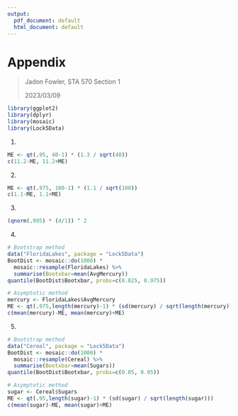 ```yaml
---
output:
  pdf_document: default
  html_document: default
---
```


# Appendix

> Jadon Fowler, STA 570 Section 1
>
> 2023/03/09

```r
library(ggplot2)
library(dplyr)
library(mosaic)
library(Lock5Data)
```

1)
```r
ME <- qt(.95, 40-1) * (1.3 / sqrt(40))
c(11.2-ME, 11.2+ME)
```

2)
```r
ME <- qt(.975, 100-1) * (1.1 / sqrt(100))
c(1.1-ME, 1.1+ME)
```

3)
```r
(qnorm(.995) * (4/1)) ^ 2
```

4)
```r
# Bootstrap method
data("FloridaLakes", package = "Lock5Data")
BootDist <- mosaic::do(1000) * 
  mosaic::resample(FloridaLakes) %>% 
  summarise(Bootxbar=mean(AvgMercury))
quantile(BootDist$Bootxbar, probs=c(0.025, 0.975))

# Asymptotic method
mercury <- FloridaLakes$AvgMercury
ME <- qt(.975,length(mercury)-1) * (sd(mercury) / sqrt(length(mercury)))
c(mean(mercury)-ME, mean(mercury)+ME)
```

5)
```r
# Bootstrap method
data("Cereal", package = "Lock5Data")
BootDist <- mosaic::do(1000) * 
  mosaic::resample(Cereal) %>% 
  summarise(Bootxbar=mean(Sugars))
quantile(BootDist$Bootxbar, probs=c(0.05, 0.95))

# Asymptotic method
sugar <- Cereal$Sugars
ME <- qt(.95,length(sugar)-1) * (sd(sugar) / sqrt(length(sugar)))
c(mean(sugar)-ME, mean(sugar)+ME)
```
